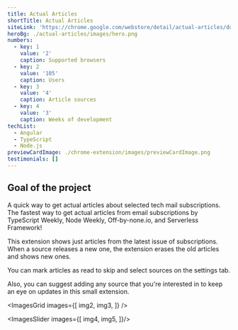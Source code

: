 ```yaml
---
title: Actual Articles
shortTitle: Actual Articles
siteLink: 'https://chrome.google.com/webstore/detail/actual-articles/ddbickhjbnilcnockbgiebikjhpidhdo'
heroBg: ./actual-articles/images/hero.png
numbers:
  - key: 1
    value: '2'
    caption: Supported browsers
  - key: 2
    value: '105'
    caption: Users
  - key: 3
    value: '4'
    caption: Article sources
  - key: 4
    value: '3'
    caption: Weeks of development
techList:
  - Angular
  - TypeScript
  - Node.js
previewCardImage: ./chrome-extension/images/previewCardImage.png
testimonials: []
---
```


## <Highlight>Goal</Highlight> of the project

A quick way to get actual articles about selected tech mail subscriptions.
The fastest way to get actual articles from email subscriptions by TypeScript Weekly, Node Weekly, Off-by-none.io, and Serverless Framework!

This extension shows just articles from the latest issue of subscriptions. When a source releases a new one, the extension erases the old articles and shows new ones.

You can mark articles as read to skip and select sources on the settings tab.

Also, you can suggest adding any source that you're interested in to keep an eye on updates in this small extension.

<ExpandedImage
  src={im1}
/>

<ImagesGrid
  images={[
    img2,
    img3,
  ]}
/>

<ImagesSlider images={[
  img4,
  img5,
]}/>

